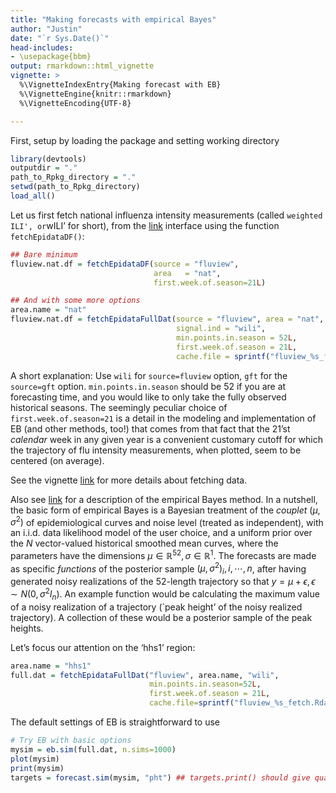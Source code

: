 ```yaml
---
title: "Making forecasts with empirical Bayes"
author: "Justin"
date: "`r Sys.Date()`"
head-includes:
- \usepackage{bbm}
output: rmarkdown::html_vignette
vignette: >
  %\VignetteIndexEntry{Making forecast with EB}
  %\VignetteEngine{knitr::rmarkdown}
  %\VignetteEncoding{UTF-8}

---
```

First, setup by loading the package and setting working directory
```r
library(devtools)
outputdir = "."
path_to_Rpkg_directory = "."
setwd(path_to_Rpkg_directory)
load_all()
```

Let us first fetch national influenza intensity measurements (called `weighted ILI', or `wILI' for short), from the [link](fluview) interface using the function `fetchEpidataDF()`:
```r
## Bare minimum
fluview.nat.df = fetchEpidataDF(source = "fluview", 
                                area   = "nat",
                                first.week.of.season=21L)

## And with some more options
area.name = "nat"
fluview.nat.df = fetchEpidataFullDat(source = "fluview", area = "nat",
                                     signal.ind = "wili",
                                     min.points.in.season = 52L,
                                     first.week.of.season = 21L,
                                     cache.file = sprintf("fluview_%s_fetch.Rdata", area.name))
```
A short explanation: Use `wili` for `source=fluview` option, `gft` for the `source=gft` option. `min.points.in.season` should be 52 if you are at forecasting time, and you would like to only take the fully observed historical seasons. The seemingly peculiar choice of `first.week.of.season=21` is a detail in the modeling and implementation of EB (and other methods, too!) that comes from that fact that the 21'st _calendar_ week in any given year is a convenient customary cutoff for which the trajectory of flu intensity measurements, when plotted, seem to be centered (on average).

See the vignette [link](fetch_data.Rmd) for more details about fetching data.

Also see [link](eb-description-or-logans-plos-compbio-eb-paper) for a description of the empirical Bayes method. In a nutshell, the basic form of empirical Bayes is a Bayesian treatment of the _couplet_ $(\mu, \sigma^2)$ of epidemiological curves and noise level (treated as independent), with an i.i.d. data likelihood model of the user choice, and a uniform prior over the $N$ vector-valued historical smoothed mean curves, where the parameters have the dimensions $\mu \in \mathbb{R}^{52}, \sigma \in \mathbb{R}^1$. The forecasts are made as specific _functions_ of the posterior sample $(\mu,\sigma^2)_i,i,\cdots,n$, after having generated noisy realizations of the 52-length trajectory so that $y = \mu + \epsilon, \epsilon \sim N(0,\sigma^2 I_n)$. 
An example function would be calculating the maximum value of a noisy realization of a trajectory (`peak height' of the noisy realized trajectory). A collection of these would be a posterior sample of the peak heights.

Let's focus our attention on the 'hhs1' region:
```r
area.name = "hhs1"
full.dat = fetchEpidataFullDat("fluview", area.name, "wili",
                               min.points.in.season=52L,
                               first.week.of.season = 21L,
                               cache.file=sprintf("fluview_%s_fetch.Rdata", area.name))
```

The default settings of EB is straightforward to use
```r
# Try EB with basic options
mysim = eb.sim(full.dat, n.sims=1000)
plot(mysim) 
print(mysim)
targets = forecast.sim(mysim, "pht") ## targets.print() should give quantiles
```